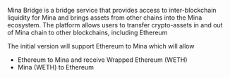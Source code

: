 Mina Bridge is a bridge service that provides access to inter-blockchain liquidity for Mina and brings assets from other chains into the Mina ecosystem. The platform allows users to transfer crypto-assets in and out of Mina chain to other blockchains, including Ethereum

The initial version will support Ethereum to Mina which will allow
- Ethereum to Mina and receive Wrapped Ethereum (WETH)
- Mina (WETH) to Ethereum
